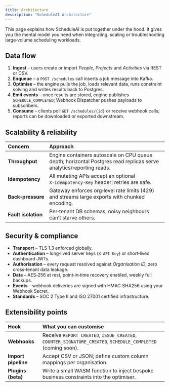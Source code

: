 ```yaml
---
title: Architecture
description: "ScheduleAI Architecture"
---
```


This page explains how ScheduleAI is put together under the hood. It gives you the mental model you need when integrating, scaling or troubleshooting large‑volume scheduling workloads.

## Data flow

1. **Ingest** – users create or import *People*, *Projects* and *Activities* via REST or CSV.
2. **Enqueue** – a `POST /schedules` call inserts a job message into Kafka.
3. **Optimise** – the engine pulls the job, loads relevant data, runs constraint solving and writes results back to Postgres.
4. **Emit events** – once results are stored, engine publishes `SCHEDULE_COMPLETED`; Webhook Dispatcher pushes payloads to subscribers.
5. **Consume** – clients poll `GET /schedules/{id}` or receive webhook calls; reports can be downloaded or exported downstream.

## Scalability & reliability

| Concern             | Approach                                                                                                           |
| :------------------ | :----------------------------------------------------------------------------------------------------------------- |
| **Throughput**      | Engine containers autoscale on CPU queue depth; horizontal Postgres read replicas serve analytics/reporting reads. |
| **Idempotency**     | All mutating APIs accept an optional `X‑Idempotency‑Key` header; retries are safe.                                 |
| **Back‑pressure**   | Gateway enforces org‑level rate limits (429) and streams large exports with chunked encoding.                      |
| **Fault isolation** | Per‑tenant DB schemas; noisy neighbours can’t starve others.                                                       |

## Security & compliance

* **Transport** – TLS 1.3 enforced globally.
* **Authentication** – long‑lived server keys (`X‑API‑Key`) or short‑lived dashboard JWTs.
* **Authorisation** – every request resolved against *Organisation ID*; zero cross‑tenant data leakage.
* **Data** – AES‑256 at rest, point‑in‑time recovery enabled, weekly full backups.
* **Events** – webhook deliveries are signed with HMAC‑SHA256 using your Webhook Secret.
* **Standards** – SOC 2 Type II and ISO 27001 certified infrastructure.

## Extensibility points

| Hook                | What you can customise                                                                                      |
| :------------------ | :---------------------------------------------------------------------------------------------------------- |
| **Webhooks**        | Receive `REPORT_CREATED`, `ISSUE_CREATED`, `COUNTER_SIGNATURE_CREATED`, `SCHEDULE_COMPLETED` (coming soon). |
| **Import pipeline** | Accept CSV or JSON; define custom column mappings per organisation.                                         |
| **Plugins (beta)**  | Write a small WASM function to inject bespoke business constraints into the optimiser.                      |
